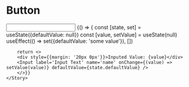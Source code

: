 

<Meta title="Components / Input" />


# Button
<Canvas>
    <Story name="initial">
        <Input label='Input Text' name='name' />
    </Story>
     <Story name="with default value">{() => {
        const [state, set] = useState({defaultValue: null})
        const [value, setValue] = useState(null)
        useEffect(() => set({defaultValue: 'some value'}), [])
        
        return <>
        <div style={{margin: '20px 0px'}}>Inputed Value: {value}</div>
        <Input label='Input Text' name='name' onChange={(value) => setValue(value)} defaultValue={state.defaultValue} />
        </>}}     
    </Story>
</Canvas>
